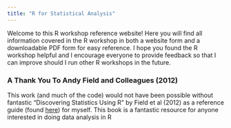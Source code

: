 ```yaml
---
title: "R for Statistical Analysis"
---
```


Welcome to this R workshop reference website! Here you will find all information covered in the R workshop in both a website form and a downloadable PDF form for easy reference. I hope you found the R workshop helpful and I encourage everyone to provide feedback so that I can improve should I run other R workshops in the future. 

::: {.callout-note}
### A Thank You To Andy Field and Colleagues (2012)
This work (and much of the code) would not have been possible without fantastic "Discovering Statistics Using R" by Field et al (2012) as a reference guide (found [here](https://www.discoveringstatistics.com/books/discovering-statistics-using-r/)) for myself. This book is a fantastic resource for anyone interested in doing data analysis in R
:::
